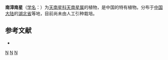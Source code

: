 {{Speciesbox 
| taxon = Arisaema nantciangense
| authority = Pamp.
}}

'''南漳南星'''（[[学名|学名]]：{{lang|la|''Arisaema nantciangense''}}）为[[天南星科|天南星科]][[天南星属|天南星属]]的植物，是中国的特有植物。分布于[[中国大陆|中国大陆]]的[[湖北省|湖北省]]等地，目前尚未由人工引种栽培。

== 参考文献 ==
<div class="references-small">
* {{cite web| url =http://www.bioinfo.cn/db05/KmzwSpecies.php?action=view&id=818| title =南漳南星| work =《中国高等植物数据库全库》| publisher =中国科学院微生物研究所| author =昆明植物研究所| accessdate =2009-02-21| archive-date =2016-03-05| archive-url =https://web.archive.org/web/20160305025944/http://www.bioinfo.cn/db05/KmzwSpecies.php?action=view&id=818| dead-url =yes}}
</div>

{{DEFAULTSORT:Arisaema nantciangense}}
[[Category:天南星属|N]]
[[Category:中國特有植物|N]]
[[Category:湖北植物|N]]